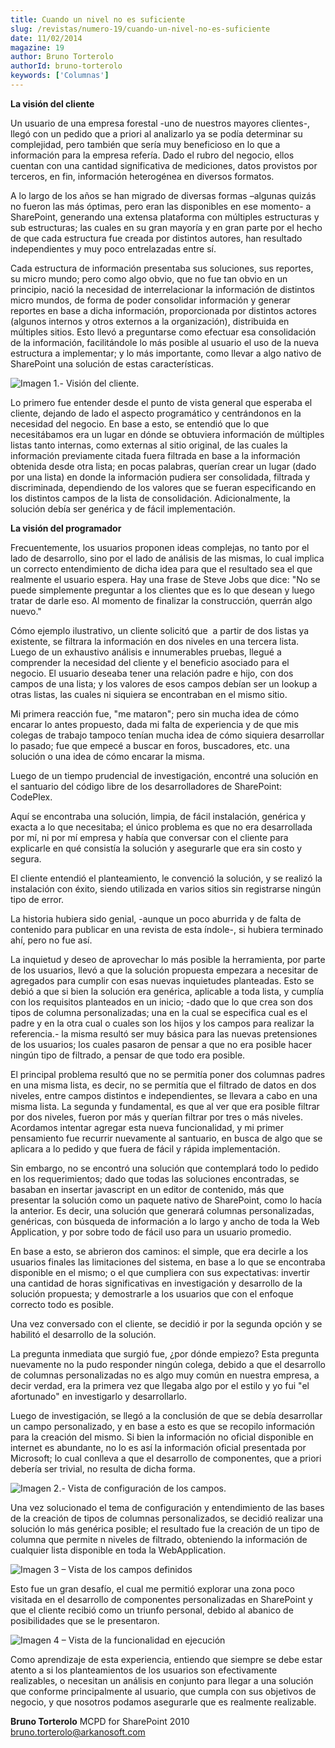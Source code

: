 ```yaml
---
title: Cuando un nivel no es suficiente
slug: /revistas/numero-19/cuando-un-nivel-no-es-suficiente
date: 11/02/2014
magazine: 19
author: Bruno Torterolo
authorId: bruno-torterolo
keywords: ['Columnas']
---
```






​**La visión del cliente**

Un usuario de una empresa forestal -uno de nuestros mayores clientes-, llegó con un pedido que a priori al analizarlo ya se podía determinar su complejidad, pero también que sería muy beneficioso en lo que a información para la empresa refería. Dado el rubro del negocio, ellos cuentan con una cantidad significativa de mediciones, datos provistos por terceros, en fin, información heterogénea en diversos formatos.

A lo largo de los años se han migrado de diversas formas –algunas quizás no fueron las más óptimas, pero eran las disponibles en ese momento- a SharePoint, generando una extensa plataforma con múltiples estructuras y sub estructuras; las cuales en su gran mayoría y en gran parte por el hecho de que cada estructura fue creada por distintos autores, han resultado independientes y muy poco entrelazadas entre sí.

Cada estructura de información presentaba sus soluciones, sus reportes, su micro mundo; pero como algo obvio, que no fue tan obvio en un principio, nació la necesidad de interrelacionar la información de distintos micro mundos, de forma de poder consolidar información y generar reportes en base a dicha información, proporcionada por distintos actores (algunos internos y otros externos a la organización), distribuida en múltiples sitios. Esto llevó a preguntarse como efectuar esa consolidación de la información, facilitándole lo más posible al usuario el uso de la nueva estructura a implementar; y lo más importante, como llevar a algo nativo de SharePoint una solución de estas características.

![Imagen 1.- Visión del cliente.](../../../images/numero19/cuando-un-nivel-no-es-suficiente/imagen1.png)

Lo primero fue entender desde el punto de vista general que esperaba el cliente, dejando de lado el aspecto programático y centrándonos en la necesidad del negocio. En base a esto, se entendió que lo que necesitábamos era un lugar en dónde se obtuviera información de múltiples listas tanto internas, como externas al sitio original, de las cuales la información previamente citada fuera filtrada en base a la información obtenida desde otra lista; en pocas palabras, querían crear un lugar (dado por una lista) en donde la información pudiera ser consolidada, filtrada y discriminada, dependiendo de los valores que se fueran especificando en los distintos campos de la lista de consolidación. Adicionalmente, la solución debía ser genérica y de fácil implementación.

**La visión del programador**

Frecuentemente, los usuarios proponen ideas complejas, no tanto por el lado de desarrollo, sino por el lado de análisis de las mismas, lo cual implica un correcto entendimiento de dicha idea para que el resultado sea el que realmente el usuario espera. Hay una frase de Steve Jobs que dice: "No se puede simplemente preguntar a los clientes que es lo que desean y luego tratar de darle eso. Al momento de finalizar la construcción, querrán algo nuevo."

Cómo ejemplo ilustrativo, un cliente solicitó que  a partir de dos listas ya existente, se filtrara la información en dos niveles en una tercera lista. Luego de un exhaustivo análisis e innumerables pruebas, llegué a comprender la necesidad del cliente y el beneficio asociado para el negocio. El usuario deseaba tener una relación padre e hijo, con dos campos de una lista; y los valores de esos campos debían ser un lookup a otras listas, las cuales ni siquiera se encontraban en el mismo sitio.

Mi primera reacción fue, "me mataron"; pero sin mucha idea de cómo encarar lo antes propuesto, dada mi falta de experiencia y de que mis colegas de trabajo tampoco tenían mucha idea de cómo siquiera desarrollar lo pasado; fue que empecé a buscar en foros, buscadores, etc. una solución o una idea de cómo encarar la misma.

Luego de un tiempo prudencial de investigación, encontré una solución en el santuario del código libre de los desarrolladores de SharePoint: CodePlex.

Aquí se encontraba una solución, limpia, de fácil instalación, genérica y exacta a lo que necesitaba; el único problema es que no era desarrollada por mí, ni por mí empresa y había que conversar con el cliente para explicarle en qué consistía la solución y asegurarle que era sin costo y segura.

El cliente entendió el planteamiento, le convenció la solución, y se realizó la instalación con éxito, siendo utilizada en varios sitios sin registrarse ningún tipo de error.

La historia hubiera sido genial, -aunque un poco aburrida y de falta de contenido para publicar en una revista de esta índole-, si hubiera terminado ahí, pero no fue así.

La inquietud y deseo de aprovechar lo más posible la herramienta, por parte de los usuarios, llevó a que la solución propuesta empezara a necesitar de agregados para cumplir con esas nuevas inquietudes planteadas. Esto se debió a que si bien la solución era genérica, aplicable a toda lista, y cumplía con los requisitos planteados en un inicio; -dado que lo que crea son dos tipos de columna personalizadas; una en la cual se especifica cual es el padre y en la otra cual o cuales son los hijos y los campos para realizar la referencia.- la misma resultó ser muy básica para las nuevas pretensiones de los usuarios; los cuales pasaron de pensar a que no era posible hacer ningún tipo de filtrado, a pensar de que todo era posible.

El principal problema resultó que no se permitía poner dos columnas padres en una misma lista, es decir, no se permitía que el filtrado de datos en dos niveles, entre campos distintos e independientes, se llevara a cabo en una misma lista. La segunda y fundamental, es que al ver que era posible filtrar por dos niveles, fueron por más y querían filtrar por tres o más niveles. Acordamos intentar agregar esta nueva funcionalidad, y mi primer pensamiento fue recurrir nuevamente al santuario, en busca de algo que se aplicara a lo pedido y que fuera de fácil y rápida implementación.

Sin embargo, no se encontró una solución que contemplará todo lo pedido en los requerimientos; dado que todas las soluciones encontradas, se basaban en insertar javascript en un editor de contenido, más que presentar la solución como un paquete nativo de SharePoint, como lo hacía la anterior. Es decir, una solución que generará columnas personalizadas, genéricas, con búsqueda de información a lo largo y ancho de toda la Web Application, y por sobre todo de fácil uso para un usuario promedio.

En base a esto, se abrieron dos caminos: el simple, que era decirle a los usuarios finales las limitaciones del sistema, en base a lo que se encontraba disponible en el mismo; o el que cumpliera con sus expectativas: invertir una cantidad de horas significativas en investigación y desarrollo de la solución propuesta; y demostrarle a los usuarios que con el enfoque correcto todo es posible.

Una vez conversado con el cliente, se decidió ir por la segunda opción y se habilitó el desarrollo de la solución.

La pregunta inmediata que surgió fue, ¿por dónde empiezo? Esta pregunta nuevamente no la pudo responder ningún colega, debido a que el desarrollo de columnas personalizadas no es algo muy común en nuestra empresa, a decir verdad, era la primera vez que llegaba algo por el estilo y yo fui "el afortunado" en investigarlo y desarrollarlo.

Luego de investigación, se llegó a la conclusión de que se debía desarrollar un campo personalizado, y en base a esto es que se recopilo información para la creación del mismo. Si bien la información no oficial disponible en internet es abundante, no lo es así la información oficial presentada por Microsoft; lo cual conlleva a que el desarrollo de componentes, que a priori debería ser trivial, no resulta de dicha forma.

![Imagen 2.- Vista de configuración de los campos.](../../../images/numero19/cuando-un-nivel-no-es-suficiente/imagen2.png)

Una vez solucionado el tema de configuración y entendimiento de las bases de la creación de tipos de columnas personalizados, se decidió realizar una solución lo más genérica posible; el resultado fue la creación de un tipo de columna que permite n niveles de filtrado, obteniendo la información de cualquier lista disponible en toda la WebApplication.

![Imagen 3 – Vista de los campos definidos](../../../images/numero19/cuando-un-nivel-no-es-suficiente/imagen3.png)

Esto fue un gran desafío, el cual me permitió explorar una zona poco visitada en el desarrollo de componentes personalizadas en SharePoint y que el cliente recibió como un triunfo personal, debido al abanico de posibilidades que se le presentaron.

![Imagen 4 – Vista de la funcionalidad en ejecución ](../../../images/numero19/cuando-un-nivel-no-es-suficiente/imagen4.png)

Como aprendizaje de esta experiencia, entiendo que siempre se debe estar atento a si los planteamientos de los usuarios son efectivamente realizables, o necesitan un análisis en conjunto para llegar a una solución que conforme principalmente al usuario, que cumpla con sus objetivos de negocio, y que nosotros podamos asegurarle que es realmente realizable.


**Bruno Torterolo**
MCPD for SharePoint 2010
[bruno.torterolo@arkanosoft.com](mailto&#58;bruno.torterolo@arkanosoft.com)

